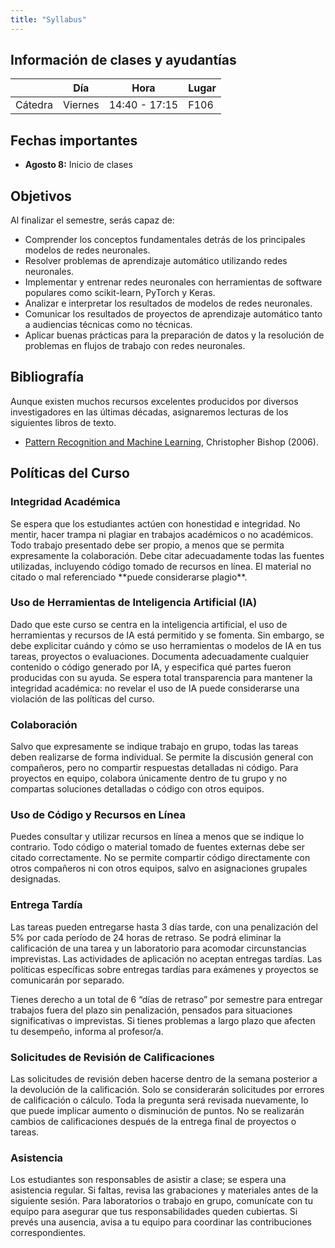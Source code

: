 ```yaml
---
title: "Syllabus"
---
```


<!-- [**Click here**](/documents/sta210-s22-syllabus.pdf "PDF of syllabus") **to download a PDF copy of the syllabus.** -->

````{=html}
<!--
```{=html}
<iframe width="560" height="315" src="https://www.youtube.com/embed/_KN97j30ST4" frameborder="0" allow="accelerometer; autoplay; encrypted-media; gyroscope; picture-in-picture" allowfullscreen>
</iframe>
``` -->
````

## Información de clases y ayudantías

|         | Día     | Hora          | Lugar |
|---------|---------|---------------|-------|
| Cátedra | Viernes | 14:40 - 17:15 | F106  |

## Fechas importantes

-   **Agosto 8:** Inicio de clases

```{=html}
<!-- ## Objectives

By the end of the semester, you will be able to:

- Understand the fundamental concepts behind the main neural network models.
- Solve a variety of machine learning problems using neural networks.
- Implement and train neural networks with popular software tools such as scikit-learn, PyTorch, and Keras.
- Analyze and interpret the results of neural network models.
- Communicate the outcomes of machine learning projects to both technical and non-technical audiences.
- Apply best practices for preparing data and troubleshooting models in neural network workflows. -->
```

## Objetivos

Al finalizar el semestre, serás capaz de:

-   Comprender los conceptos fundamentales detrás de los principales modelos de redes neuronales.
-   Resolver problemas de aprendizaje automático utilizando redes neuronales.
-   Implementar y entrenar redes neuronales con herramientas de software populares como scikit-learn, PyTorch y Keras.
-   Analizar e interpretar los resultados de modelos de redes neuronales.
-   Comunicar los resultados de proyectos de aprendizaje automático tanto a audiencias técnicas como no técnicas.
-   Aplicar buenas prácticas para la preparación de datos y la resolución de problemas en flujos de trabajo con redes neuronales.

## Bibliografía

Aunque existen muchos recursos excelentes producidos por diversos investigadores en las últimas décadas, asignaremos lecturas de los siguientes libros de texto.

-   [Pattern Recognition and Machine Learning](https://link.springer.com/book/9780387310732), Christopher Bishop (2006).

## Políticas del Curso

### Integridad Académica

Se espera que los estudiantes actúen con honestidad e integridad. No mentir, hacer trampa ni plagiar en trabajos académicos o no académicos. Todo trabajo presentado debe ser propio, a menos que se permita expresamente la colaboración. Debe citar adecuadamente todas las fuentes utilizadas, incluyendo código tomado de recursos en línea. El material no citado o mal referenciado \*\*puede considerarse plagio\*\*.

### Uso de Herramientas de Inteligencia Artificial (IA)

Dado que este curso se centra en la inteligencia artificial, el uso de herramientas y recursos de IA está permitido y se fomenta. Sin embargo, se debe explicitar cuándo y cómo se uso herramientas o modelos de IA en tus tareas, proyectos o evaluaciones. Documenta adecuadamente cualquier contenido o código generado por IA, y especifica qué partes fueron producidas con su ayuda. Se espera total transparencia para mantener la integridad académica: no revelar el uso de IA puede considerarse una violación de las políticas del curso.

### Colaboración

Salvo que expresamente se indique trabajo en grupo, todas las tareas deben realizarse de forma individual. Se permite la discusión general con compañeros, pero no compartir respuestas detalladas ni código. Para proyectos en equipo, colabora únicamente dentro de tu grupo y no compartas soluciones detalladas o código con otros equipos.

### Uso de Código y Recursos en Línea

Puedes consultar y utilizar recursos en línea a menos que se indique lo contrario. Todo código o material tomado de fuentes externas debe ser citado correctamente. No se permite compartir código directamente con otros compañeros ni con otros equipos, salvo en asignaciones grupales designadas.

### Entrega Tardía

Las tareas pueden entregarse hasta 3 días tarde, con una penalización del 5% por cada período de 24 horas de retraso. Se podrá eliminar la calificación de una tarea y un laboratorio para acomodar circunstancias imprevistas. Las actividades de aplicación no aceptan entregas tardías. Las políticas específicas sobre entregas tardías para exámenes y proyectos se comunicarán por separado.

Tienes derecho a un total de 6 "días de retraso" por semestre para entregar trabajos fuera del plazo sin penalización, pensados para situaciones significativas o imprevistas. Si tienes problemas a largo plazo que afecten tu desempeño, informa al profesor/a.

### Solicitudes de Revisión de Calificaciones

Las solicitudes de revisión deben hacerse dentro de la semana posterior a la devolución de la calificación. Solo se considerarán solicitudes por errores de calificación o cálculo. Toda la pregunta será revisada nuevamente, lo que puede implicar aumento o disminución de puntos. No se realizarán cambios de calificaciones después de la entrega final de proyectos o tareas.

### Asistencia

Los estudiantes son responsables de asistir a clase; se espera una asistencia regular. Si faltas, revisa las grabaciones y materiales antes de la siguiente sesión. Para laboratorios o trabajo en grupo, comunícate con tu equipo para asegurar que tus responsabilidades queden cubiertas. Si prevés una ausencia, avisa a tu equipo para coordinar las contribuciones correspondientes.

````{=html}
<!-- 
```{=html}
``` 
*Note:* If you've read this far in the syllabus, email me a picture of your pet if you have one or your favourite meme!
-->
````